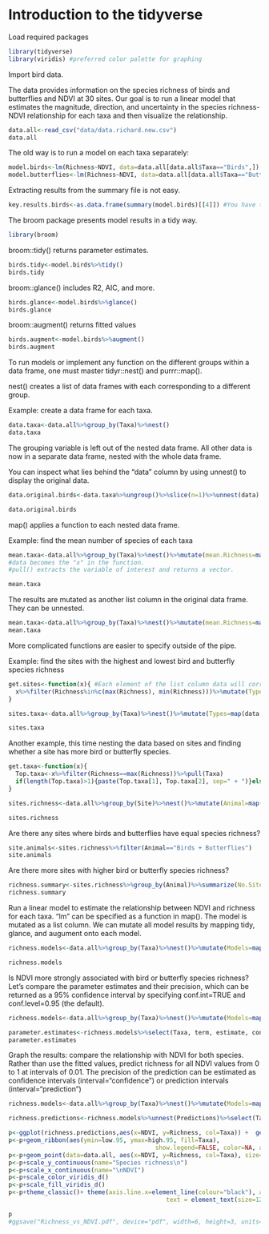 # Introduction to the tidyverse

Load required packages

```r
library(tidyverse)
library(viridis) #preferred color palette for graphing
```

Import bird data.

The data provides information on the species richness of birds and butterflies and NDVI at 30 sites.
Our goal is to run a linear model that estimates the magnitude, direction, and uncertainty in the species richness-NDVI relationship for each taxa and then visualize the relationship.

````r
data.all<-read_csv("data/data.richard.new.csv")
data.all
````

The old way is to run a model on each taxa separately:

```r
model.birds<-lm(Richness~NDVI, data=data.all[data.all$Taxa=="Birds",]) #subset the Birds data
model.butterflies<-lm(Richness~NDVI, data=data.all[data.all$Taxa=="Butterflies",]) #subset the Butterflies
```

Extracting results from the summary file is not easy.

```r
key.results.birds<-as.data.frame(summary(model.birds)[[4]]) #You have to remember that subscript [[4]] corresponds to the main results
```

The broom package presents model results in a tidy way.

```r
library(broom)
```

broom::tidy() returns parameter estimates.

```r
birds.tidy<-model.birds%>%tidy()
birds.tidy
```

broom::glance() includes R2, AIC, and more.

```r
birds.glance<-model.birds%>%glance()
birds.glance
```

broom::augment() returns fitted values

```r
birds.augment<-model.birds%>%augment()
birds.augment
```

To run models or implement any function on the different groups within a data frame, one must master tidyr::nest() and purrr::map().

nest() creates a list of data frames with each corresponding to a different group.

Example: create a data frame for each taxa.

```r
data.taxa<-data.all%>%group_by(Taxa)%>%nest()
data.taxa
```

The grouping variable is left out of the nested data frame. All other data is now in a separate data frame, nested with the whole data frame.

You can inspect what lies behind the "data" column by using unnest() to display the original data.

```r
data.original.birds<-data.taxa%>%ungroup()%>%slice(n=1)%>%unnest(data) #slice(n=1) means extract the first row of the data.taxa data frame.

data.original.birds
```

map() applies a function to each nested data frame.

Example: find the mean number of species of each taxa

```r
mean.taxa<-data.all%>%group_by(Taxa)%>%nest()%>%mutate(mean.Richness=map(data, function(x)mean(x%>%pull(Richness)))) #map indicates the data frame column with the nested data (i.e., data) and applies a function to that data.
#data becomes the "x" in the function. 
#pull() extracts the variable of interest and returns a vector.

mean.taxa
```

The results are mutated as another list column in the original data frame. They can be unnested.

```r
mean.taxa<-data.all%>%group_by(Taxa)%>%nest()%>%mutate(mean.Richness=map(data, function(x)mean(x%>%pull(Richness))))%>%unnest(mean.Richness)
mean.taxa
```

More complicated functions are easier to specify outside of the pipe.

Example: find the sites with the highest and lowest bird and butterfly species richness

```r
get.sites<-function(x){ #Each element of the list column data will correspond to data frame "x" in the function.
  x%>%filter(Richness%in%c(max(Richness), min(Richness)))%>%mutate(Type=ifelse(Richness==max(Richness), "High", "Low"))%>%arrange(desc(Richness))
}

sites.taxa<-data.all%>%group_by(Taxa)%>%nest()%>%mutate(Types=map(data, get.sites))%>%unnest(Types)%>%select(-data) #The function get.sites is applied to each element in the list column data.

sites.taxa
```

Another example, this time nesting the data based on sites and finding whether a site has more bird or butterfly species.

```r
get.taxa<-function(x){
  Top.taxa<-x%>%filter(Richness==max(Richness))%>%pull(Taxa)
  if(length(Top.taxa)>1){paste(Top.taxa[1], Top.taxa[2], sep=" + ")}else{Top.taxa} #Need to indicate sites where birds and butterflies have the same species richness
}

sites.richness<-data.all%>%group_by(Site)%>%nest()%>%mutate(Animal=map(data, get.taxa))%>%unnest(Animal)%>%select(-data)

sites.richness
```

Are there any sites where birds and butterflies have equal species richness?

```r
site.animals<-sites.richness%>%filter(Animal=="Birds + Butterflies")
site.animals
```

Are there more sites with higher bird or butterfly species richness?

```r
richness.summary<-sites.richness%>%group_by(Animal)%>%summarize(No.Sites=n())
richness.summary
```

Run a linear model to estimate the relationship between NDVI and richness for each taxa. "lm" can be specified as a function in map(). The model is mutated as a list column. We can mutate all model results by mapping tidy, glance, and augument onto each model.

```r
richness.models<-data.all%>%group_by(Taxa)%>%nest()%>%mutate(Models=map(data, ~lm(Richness~NDVI, data=.)))%>%mutate(Tidied=map(Models, tidy), Glanced=map(Models, glance), Augmented=map(Models, augment))

richness.models
```

Is NDVI more strongly associated with bird or butterfly species richness? Let's compare the parameter estimates and their precision, which can be returned as a 95% confidence interval by specifying conf.int=TRUE and conf.level=0.95 (the default).

```r
richness.models<-data.all%>%group_by(Taxa)%>%nest()%>%mutate(Models=map(data, ~lm(Richness~NDVI, data=.)))%>%mutate(Tidied=map(Models, tidy, conf.int=TRUE), Glanced=map(Models, glance), Augmented=map(Models, augment))%>%unnest(Tidied)

parameter.estimates<-richness.models%>%select(Taxa, term, estimate, conf.low, conf.high)%>%filter(term=="NDVI")
parameter.estimates
```

Graph the results: compare the relationship with NDVI for both species. Rather than use the fitted values, predict richness for all NDVI values from 0 to 1 at intervals of 0.01. The precision of the prediction can be estimated as confidence intervals (interval="confidence") or prediction intervals (interval="prediction")

```r
richness.models<-data.all%>%group_by(Taxa)%>%nest()%>%mutate(Models=map(data, ~lm(Richness~NDVI, data=.)))%>%mutate(Tidied=map(Models, tidy, conf.int=TRUE), Glanced=map(Models, glance), Predictions=map(Models, augment, newdata=tibble(NDVI=seq(0,1,0.01)), se_fit=TRUE, interval="confidence")) #Rather than use the original NDVI values for prediction, specify a new data frame (newdata) with the NDVI values of interest

richness.predictions<-richness.models%>%unnest(Predictions)%>%select(Taxa, NDVI, .fitted, .lower, .upper)%>%rename(Richness=.fitted, low.95=.lower, high.95=.upper)

p<-ggplot(richness.predictions,aes(x=NDVI, y=Richness, col=Taxa)) +  geom_line(size=2)
p<-p+geom_ribbon(aes(ymin=low.95, ymax=high.95, fill=Taxa), 
                                         show.legend=FALSE, color=NA, alpha=0.3) #Visualize confidence interval
p<-p+geom_point(data=data.all, aes(x=NDVI, y=Richness, col=Taxa), size=3) #Add original data
p<-p+scale_y_continuous(name="Species richness\n")
p<-p+scale_x_continuous(name="\nNDVI")
p<-p+scale_color_viridis_d()
p<-p+scale_fill_viridis_d()
p<-p+theme_classic()+ theme(axis.line.x=element_line(colour="black"), axis.line.y=element_line(colour="black"), 
                                            text = element_text(size=12))

p
#ggsave("Richness_vs_NDVI.pdf", device="pdf", width=6, height=3, units="in", dpi=600)

```

